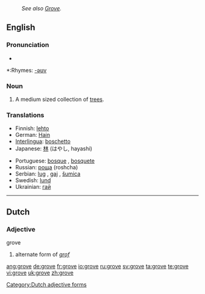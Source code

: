 :''See also [[Grove]].''
==English==

===Pronunciation===
*{{audio|en-us-grove.ogg|Audio (US)}}

*:Rhymes: [[Rhymes:English:-əʊv|-əʊv]]

===Noun===
{{en-noun}}

# A medium sized collection of [[tree]]s.

===Translations===
{{rfc-level|Translations at L3+ (AutoFormat would have corrected level of Translations)}}
{{top}}
*Finnish: [[lehto]]
*German: [[Hain]] {{m}}
*[[Interlingua]]: [[boschetto]]
*Japanese: [[林]] (はやし, hayashi)
{{mid}}
*Portuguese: [[bosque]] {{m}}, [[bosquete]] {{m}}
*Russian: [[роща]] (roshcha) {{f}}
*Serbian: [[lug]] {{m}}, [[gaj]] {{m}}, [[šumica]] {{f}}
*Swedish: [[lund]]
*Ukrainian: [[:uk:Гай|гай]] {{m}}
{{bottom}}

----

==Dutch==

===Adjective===
;grove

# alternate form of ''[[grof]]''

[[Category:Dutch adjective forms]]

[[ang:grove]]
[[de:grove]]
[[fr:grove]]
[[io:grove]]
[[ru:grove]]
[[sv:grove]]
[[ta:grove]]
[[te:grove]]
[[vi:grove]]
[[uk:grove]]
[[zh:grove]]